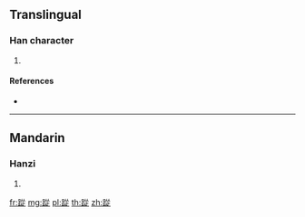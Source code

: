{{character info/new}}
{{also|蹤}}
==Translingual==

===Han character===
{{Han char|rn=157|rad=足|as=08|sn=15|four=|canj=RMOOO}}

# {{defn|Han|sort=足08}}

====References====
* {{Han ref|kx=1229.020|dkj=37657|dj=1701.020|hdz=63718.020|uh=8E28|ud=36392}}

----

==Mandarin==

===Hanzi===
{{cmn-hanzi|pin=[[kuí]] ([[kui2]]), [[zōng]] ([[zong1]])|wg=k'uei<sup>2</sup>, tsung<sup>1</sup>}}

# {{defn|lang=cmn|sort=足08}}

[[fr:踨]]
[[mg:踨]]
[[pl:踨]]
[[th:踨]]
[[zh:踨]]